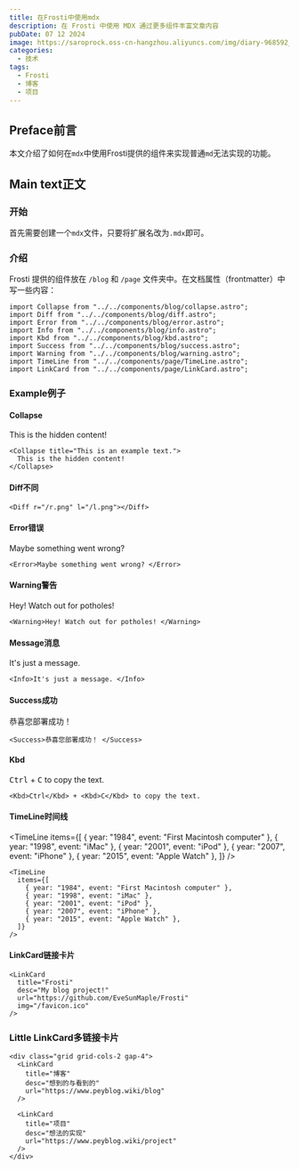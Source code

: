 ```yaml
---
title: 在Frosti中使用mdx
description: 在 Frosti 中使用 MDX 通过更多组件丰富文章内容
pubDate: 07 12 2024
image: https://saroprock.oss-cn-hangzhou.aliyuncs.com/img/diary-968592_1280.jpg
categories:
  - 技术
tags:
  - Frosti
  - 博客
  - 项目
---
```



## Preface前言

本文介绍了如何在`mdx`中使用Frosti提供的组件来实现普通`md`无法实现的功能。

## Main text正文

### 开始

首先需要创建一个`mdx`文件，只要将扩展名改为`.mdx`即可。

### 介绍

Frosti 提供的组件放在 `/blog` 和 `/page` 文件夹中。在文档属性（frontmatter）中写一些内容：

```astro
import Collapse from "../../components/blog/collapse.astro";
import Diff from "../../components/blog/diff.astro";
import Error from "../../components/blog/error.astro";
import Info from "../../components/blog/info.astro";
import Kbd from "../../components/blog/kbd.astro";
import Success from "../../components/blog/success.astro";
import Warning from "../../components/blog/warning.astro";
import TimeLine from "../../components/page/TimeLine.astro";
import LinkCard from "../../components/page/LinkCard.astro";
```

### Example例子

#### Collapse

<Collapse title="This is an example text.">
  This is the hidden content!
</Collapse>

```astro
<Collapse title="This is an example text.">
  This is the hidden content!
</Collapse>
```

#### Diff不同

<Diff r="/r.png" l="/l.png"></Diff>

```astro
<Diff r="/r.png" l="/l.png"></Diff>
```

#### Error错误

<Error>Maybe something went wrong? </Error>

```astro
<Error>Maybe something went wrong? </Error>
```

#### Warning警告

<Warning>Hey! Watch out for potholes! </Warning>

```astro
<Warning>Hey! Watch out for potholes! </Warning>
```

#### Message消息

<Info>It's just a message. </Info>

```astro
<Info>It's just a message. </Info>
```

#### Success成功

<Success>恭喜您部署成功！ </Success>

```astro
<Success>恭喜您部署成功！ </Success>
```

#### Kbd

<Kbd>Ctrl</Kbd> + <Kbd>C</Kbd> to copy the text.

```astro
<Kbd>Ctrl</Kbd> + <Kbd>C</Kbd> to copy the text.
```

#### TimeLine时间线

<TimeLine
  items={[
    { year: "1984", event: "First Macintosh computer" },
    { year: "1998", event: "iMac" },
    { year: "2001", event: "iPod" },
    { year: "2007", event: "iPhone" },
    { year: "2015", event: "Apple Watch" },
  ]}
/>

```astro
<TimeLine
  items={[
    { year: "1984", event: "First Macintosh computer" },
    { year: "1998", event: "iMac" },
    { year: "2001", event: "iPod" },
    { year: "2007", event: "iPhone" },
    { year: "2015", event: "Apple Watch" },
  ]}
/>
```

#### LinkCard链接卡片

<LinkCard
  title="Frosti"
  desc="My blog project!"
  url="https://github.com/EveSunMaple/Frosti"
  img="/favicon.ico"
/>

```astro
<LinkCard
  title="Frosti"
  desc="My blog project!"
  url="https://github.com/EveSunMaple/Frosti"
  img="/favicon.ico"
/>
```

### Little LinkCard多链接卡片
<div class="grid grid-cols-2 gap-4">
  <LinkCard
    title="博客"
    desc="想到的与看到的"
    url="https://www.peyblog.wiki/blog"
  />

  <LinkCard
    title="项目"
    desc="想法的实现"
    url="https://www.peyblog.wiki/project"
  />
</div>

```astro
<div class="grid grid-cols-2 gap-4">
  <LinkCard
    title="博客"
    desc="想到的与看到的"
    url="https://www.peyblog.wiki/blog"
  />

  <LinkCard
    title="项目"
    desc="想法的实现"
    url="https://www.peyblog.wiki/project"
  />
</div>

```
